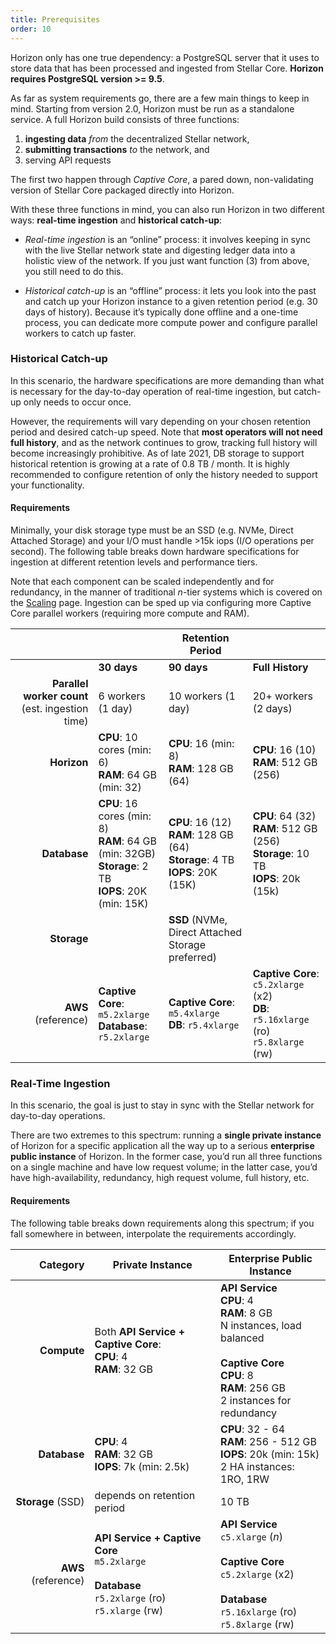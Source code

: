 ```yaml
---
title: Prerequisites
order: 10
---
```


Horizon only has one true dependency: a PostgreSQL server that it uses to store data that has been processed and ingested from Stellar Core. **Horizon requires PostgreSQL version >= 9.5**.

As far as system requirements go, there are a few main things to keep in mind. Starting from version 2.0, Horizon must be run as a standalone service. A full Horizon build consists of three functions:

  1. **ingesting data** *from* the decentralized Stellar network,
  3. **submitting transactions** *to* the network, and
  2. serving API requests

The first two happen through *Captive Core*, a pared down, non-validating version of Stellar Core packaged directly into Horizon.

With these three functions in mind, you can also run Horizon in two different ways: **real-time ingestion** and **historical catch-up**:

  - _Real-time ingestion_ is an “online” process: it involves keeping in sync with the live Stellar network state and digesting ledger data into a holistic view of the network. If you just want function (3) from above, you still need to do this.

  - _Historical catch-up_ is an “offline” process: it lets you look into the past and catch up your Horizon instance to a given retention period (e.g. 30 days of history). Because it’s typically done offline and a one-time process, you can dedicate more compute power and configure parallel workers to catch up faster.

### Historical Catch-up

In this scenario, the hardware specifications are more demanding than what is necessary for the day-to-day operation of real-time ingestion, but catch-up only needs to occur once.

However, the requirements will vary depending on your chosen retention period and desired catch-up speed. Note that **most operators will not need full history**, and as the network continues to grow, tracking full history will become increasingly prohibitive. As of late 2021, DB storage to support historical retention is growing at a rate of 0.8 TB / month. It is highly recommended to configure retention of only the history needed to support your functionality.

#### Requirements
Minimally, your disk storage type must be an SSD (e.g. NVMe, Direct Attached Storage) and your I/O must handle >15k iops (I/O operations per second). The following table breaks down hardware specifications for ingestion at different retention levels and performance tiers.

Note that each component can be scaled independently and for redundancy, in the manner of traditional *n*-tier systems which is covered on the [Scaling](./scaling.mdx) page. Ingestion can be sped up via configuring more Captive Core parallel workers (requiring more compute and RAM).


| | | Retention Period | |
|---------------------------------------------:|--------------------------------------------------------------------------------------------------|------------------------------------------------------------------------------|-------------------------------------------------------------------------------|
| | **30 days** | **90 days** | **Full History**      |
| **Parallel worker count**  (est. ingestion time) | 6 workers (1 day)| 10 workers (1 day) | 20+ workers (2 days) |
|    **Horizon** | **CPU**: 10 cores (min: 6) <br/>**RAM**: 64 GB (min: 32)<br/> | **CPU**: 16 (min: 8)<br/> **RAM**: 128 GB (64)<br/> | **CPU**: 16 (10)<br/> **RAM**: 512 GB (256) |
| **Database**   | **CPU**: 16 cores (min: 8)<br/>**RAM**: 64 GB (min: 32GB)<br/>**Storage**: 2 TB<br/>**IOPS**: 20K (min: 15K) | **CPU**: 16 (12)<br/>**RAM**: 128 GB (64)<br/>**Storage**: 4 TB<br/>**IOPS**: 20K (15K) | **CPU**: 64 (32)<br/>**RAM**: 512 GB (256)<br/>**Storage**: 10 TB<br/>**IOPS**: 20k (15k) |
| **Storage**    |        | **SSD** (NVMe, Direct Attached Storage preferred)        |         |
| **AWS**  (reference)     | **Captive Core**: `m5.2xlarge`<br/>**Database**: `r5.2xlarge` | **Captive Core**: `m5.4xlarge`<br/>**DB**: `r5.4xlarge`  | **Captive Core**: `c5.2xlarge` (x2)<br/>**DB**: `r5.16xlarge` (ro)<br/>`r5.8xlarge` (rw) |



### Real-Time Ingestion

In this scenario, the goal is just to stay in sync with the Stellar network for day-to-day operations.

There are two extremes to this spectrum: running a **single private instance** of Horizon for a specific application all the way up to a serious **enterprise public instance** of Horizon. In the former case, you’d run all three functions on a single machine and have low request volume; in the latter case, you’d have high-availability, redundancy, high request volume, full history, etc.

#### Requirements
The following table breaks down requirements along this spectrum; if you fall somewhere in between, interpolate the requirements accordingly.

|        Category | Private Instance         | Enterprise Public Instance|
|----------------:|----------------------------------------------------------------------------------------------------------|---------------------------------------------------------------------------------------------------------------------|
|         **Compute** | Both **API Service + Captive Core**: <br/>**CPU**: 4<br/>**RAM**: 32 GB | **API Service**<br/>**CPU**: 4<br/>**RAM**: 8 GB<br/>N instances, load balanced <br/><br/> **Captive Core**<br/>**CPU**: 8<br/>**RAM**: 256 GB<br/>2 instances for redundancy |
|        **Database** | **CPU**: 4<br/> **RAM**: 32 GB<br/> **IOPS**: 7k (min: 2.5k)     | **CPU**: 32 - 64<br/> **RAM**: 256 - 512 GB<br/> **IOPS**: 20k (min: 15k)<br/> 2 HA instances: 1RO, 1RW   |
|   **Storage** (SSD) | depends on retention period | 10 TB |
| **AWS** (reference) | **API Service + Captive Core**<br/>`m5.2xlarge`<br/><br/>**Database**<br/>`r5.2xlarge` (ro)<br/>`r5.xlarge` (rw) | **API Service**<br/>`c5.xlarge` (*n*) <br/><br/>**Captive Core**<br/>`c5.2xlarge` (x2)<br/><br/>**Database** `r5.16xlarge` (ro)<br/>`r5.8xlarge` (rw) |
